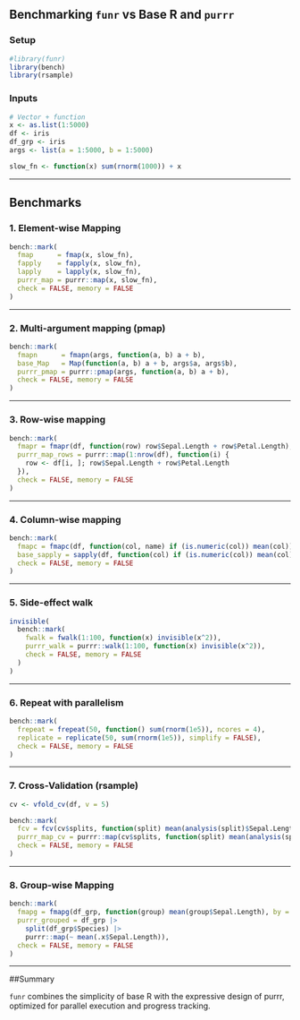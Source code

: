 
## Benchmarking `funr` vs Base R and `purrr`

### Setup

```r
#library(funr)     
library(bench)
library(rsample)
```

### Inputs

```r
# Vector + function
x <- as.list(1:5000)
df <- iris
df_grp <- iris
args <- list(a = 1:5000, b = 1:5000)

slow_fn <- function(x) sum(rnorm(1000)) + x
```

---

## Benchmarks

### 1. Element-wise Mapping

```r
bench::mark(
  fmap      = fmap(x, slow_fn),
  fapply    = fapply(x, slow_fn),
  lapply    = lapply(x, slow_fn),
  purrr_map = purrr::map(x, slow_fn),
  check = FALSE, memory = FALSE
)
```

---

### 2. Multi-argument mapping (pmap)

```r
bench::mark(
  fmapn      = fmapn(args, function(a, b) a + b),
  base_Map   = Map(function(a, b) a + b, args$a, args$b),
  purrr_pmap = purrr::pmap(args, function(a, b) a + b),
  check = FALSE, memory = FALSE
)
```

---

### 3. Row-wise mapping

```r
bench::mark(
  fmapr = fmapr(df, function(row) row$Sepal.Length + row$Petal.Length),
  purrr_map_rows = purrr::map(1:nrow(df), function(i) {
    row <- df[i, ]; row$Sepal.Length + row$Petal.Length
  }),
  check = FALSE, memory = FALSE
)
```

---

### 4. Column-wise mapping

```r
bench::mark(
  fmapc = fmapc(df, function(col, name) if (is.numeric(col)) mean(col)),
  base_sapply = sapply(df, function(col) if (is.numeric(col)) mean(col)),
  check = FALSE, memory = FALSE
)
```

---

### 5. Side-effect walk

```r
invisible(
  bench::mark(
    fwalk = fwalk(1:100, function(x) invisible(x^2)),
    purrr_walk = purrr::walk(1:100, function(x) invisible(x^2)),
    check = FALSE, memory = FALSE
  )
)
```

---

### 6. Repeat with parallelism

```r
bench::mark(
  frepeat = frepeat(50, function() sum(rnorm(1e5)), ncores = 4),
  replicate = replicate(50, sum(rnorm(1e5)), simplify = FALSE),
  check = FALSE, memory = FALSE
)
```

---

### 7. Cross-Validation (rsample)

```r
cv <- vfold_cv(df, v = 5)

bench::mark(
  fcv = fcv(cv$splits, function(split) mean(analysis(split)$Sepal.Length)),
  purrr_map_cv = purrr::map(cv$splits, function(split) mean(analysis(split)$Sepal.Length)),
  check = FALSE, memory = FALSE
)
```

---

### 8. Group-wise Mapping

```r
bench::mark(
  fmapg = fmapg(df_grp, function(group) mean(group$Sepal.Length), by = "Species"),
  purrr_grouped = df_grp |>
    split(df_grp$Species) |>
    purrr::map(~ mean(.x$Sepal.Length)),
  check = FALSE, memory = FALSE
)
```

---

##Summary

`funr` combines the simplicity of base R with the expressive design of purrr, optimized for parallel execution and progress tracking.
